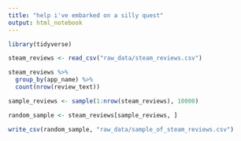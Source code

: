 ```yaml
---
title: "help i've embarked on a silly quest"
output: html_notebook
---
```

```r
library(tidyverse)

steam_reviews <- read_csv("raw_data/steam_reviews.csv")
```

```r
steam_reviews %>% 
  group_by(app_name) %>% 
  count(nrow(review_text))
```
```r
sample_reviews <- sample(1:nrow(steam_reviews), 10000)
```

```r
random_sample <- steam_reviews[sample_reviews, ]
```

```r
write_csv(random_sample, "raw_data/sample_of_steam_reviews.csv")
```

